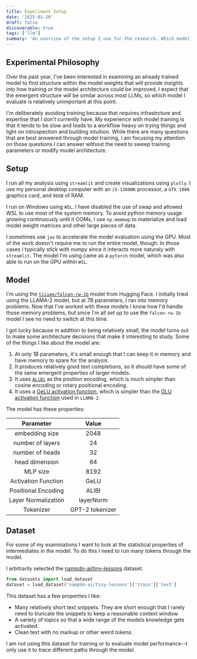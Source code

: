 ```yaml
---
title: Experiment Setup
date: '2025-01-20'
draft: false
discoverable: true
tags: ['llm']
summary: 'An overview of the setup I use for the research. Which model, dataset, ect...'
---
```


## Experimental Philosophy

Over the past year, I've been interested in examining an already trained model to find structure within
the model weights that will provide insights into how training or the model
architecture could be improved. I expect that the emergent structure will be
similar across most LLMs, so which model I evaluate is relatively unimportant at
this point.

I'm deliberately avoiding training because that requires infrastrcture and
expertise that I don't currently have. My experience with model training is that
it tends to be slow and leads to a workflow heavy on trying things and light on
introspection and building intuition. While there are many questions that are
best answered through model training, I am focusing my attention on those
questions I can answer without the need to sweep training parameters or modify
model architecture.

## Setup

I run all my analysis using `streamlit` and create visualizations using
`plotly`. I use my personal desktop computer with an `i5-13600K` processor, a
`GTX 1080` graphics card, and `96GB` of RAM.

I run on Windows using `WSL`. I have disabled the use of swap and allowed WSL to
use most of the system memory. To avoid python memory usage growing continuously
until it OOMs, I use `np.memmap` to materialize and load model weight matrices
and other large pieces of data.

I sometimes use `jax` to accelerate the model evaluation using the GPU. Most of
the work doesn't require me to run the entire model, though. In those cases I
typically stick with numpy since it interacts more naturaly with `streamlit`.
The model I'm using came as a `pytorch` model, which was also able to run on
the GPU within `WSL`.

## Model

I'm using the [`tiiuae/falcon-rw-1b`](https://huggingface.co/tiiuae/falcon-rw-1b) model from Hugging Face. I initially tried using the
LLAMA-2 model, but at 7B parameters, I ran into memory problems. Now that I've
worked with these models I know how I'd handle those memory problems, but since
I'm all set up to use the `falcon-rw-1b` model I see no need to switch at this
time.

I got lucky because in addition to being relatively small, the model turns out
to make some architecture decisions that make it interesting to study. Some of
the things I like about the model are:

1. At only 1B parameters, it's small enough that I can keep it in memory and
   have memory to spare for the analysis.
2. It produces relatively good text completions, so it should have some of the
   same emergent properties of larger models.
3. It uses [`ALiBi`](https://arxiv.org/abs/2108.12409) as the position encoding, which is much simpler than cosine encoding or rotary positional encoding.
4. It uses a [GeLU activation function](https://paperswithcode.com/method/gelu), which is simpler than the [GLU activation function](https://arxiv.org/pdf/2002.05202) used in `LLAMA-2`.

The model has these properties:

|      Parameter      |   Value   |
| :-----------------: | :-------: |
|   embedding size    |   2048    |
|  number of layers   |    24     |
|   number of heads   |    32     |
|   head dimension    |    64     |
|      MLP size       |   8192    |
| Activation Function |   GeLU    |
| Positional Encoding |   ALIBI   |
| Layer Normalization | layerNorm |
| Tokenizer           | GPT-2 tokenizer |

## Dataset

For some of my examinations I want to look at the statistical properties of
intermediates in the model. To do this I need to run many tokens through the
model.

I arbitrarily selected the
[nampdn-ai/tiny-lessons](https://huggingface.co/datasets/nampdn-ai/tiny-lessons)
dataset.

```python
from datasets import load_dataset
dataset = load_dataset('nampdn-ai/tiny-lessons')['train']['text']
```

This dataset has a few properties I like:

- Many relatively short text snippets. They are short enough that I rarely need
  to truncate the snippets to keep a reasonable context window.
- A variety of topics so that a wide range of the models knowledge gets activated.
- Clean text with no markup or other weird tokens.

I am not using this dataset for training or to evaluate model performance--I
only use it to trace different paths through the model.
